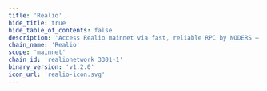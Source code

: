 ```yaml
---
title: 'Realio'
hide_title: true
hide_table_of_contents: false
description: 'Access Realio mainnet via fast, reliable RPC by NODERS — no limits, Omnichain-ready, and built for scalable Web3'
chain_name: 'Realio'
scope: 'mainnet'
chain_id: 'realionetwork_3301-1'
binary_version: 'v1.2.0'
icon_url: 'realio-icon.svg'
---
```



<ChainLayout>
  <ChainHero
    name="Realio"
    iconUrl="img/realio-icon.svg"
    bgColor="#67676799"
    scope="mainnet"
    chainId="realionetwork_3301-1"
    nodeVersion="v1.2.0"
    token=""
    stakeUrl=""
    restakeUrl="https://restake.app/realio/realiovaloper1q0ju3af59l2kp2vfywcjrmj07tkgkg0s9zfh03"
    websiteUrl="https://www.realio.network/"
    githubUrl="https://github.com/realio-network"
    xUrl="https://twitter.com/realio_network"
    discordUrl="https://discord.com/invite/Nv9EUbRnKb"
  />

  <ProductLinks
    appUrl=""
    appImageUrl="img/products/"
    explorerUrl=""
    explorerImageUrl="img/products/"
    faucetUrl=""
  />

  <ToolsGrid
    chainName="realio"
    scope="mainnet"
    showInstall={true}
    showUpgrade={true}
    showGenesis={true}
    showCli={true}
    showEndpoints={true}
    showStateSync={true}
    showSnapshot={true}
    showLivePeers={true}
    showSeed={true}
    showAddressBook={true}
    showExplorersList={false}
    showPublicEndpoints={false}
    showUsefulTools={false}
    showUpgradeWatcher={false}
  />

</ChainLayout>
